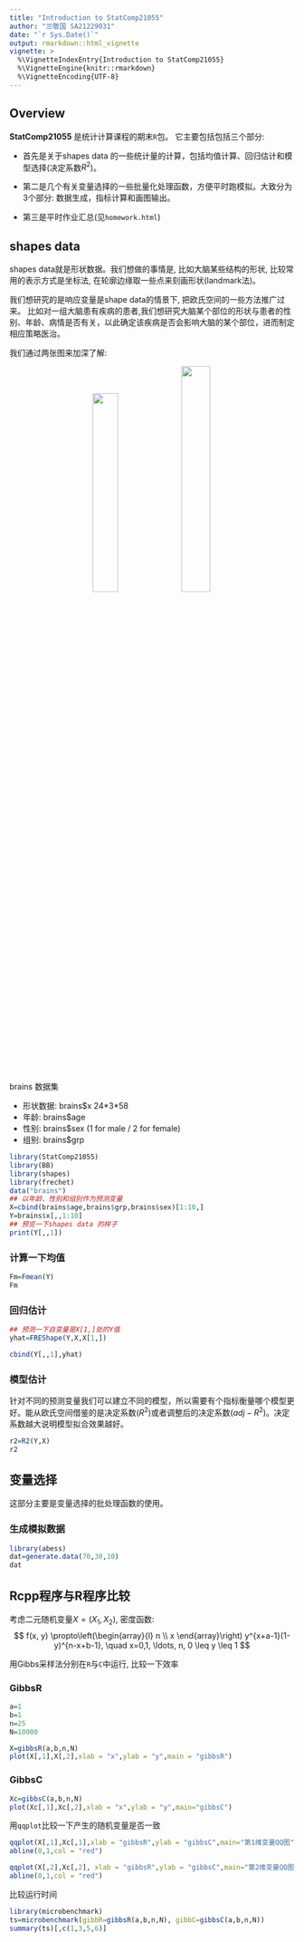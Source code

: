 ```yaml
---
title: "Introduction to StatComp21055"
author: "兰敬国 SA21229031"
date: "`r Sys.Date()`"
output: rmarkdown::html_vignette
vignette: >
  %\VignetteIndexEntry{Introduction to StatComp21055}
  %\VignetteEngine{knitr::rmarkdown}
  %\VignetteEncoding{UTF-8}
---
```


## Overview

__StatComp21055__ 是统计计算课程的期末`R`包。 它主要包括包括三个部分:

+ 首先是关于shapes data 的一些统计量的计算，包括均值计算、回归估计和模型选择(决定系数$R^2$)。

+ 第二是几个有关变量选择的一些批量化处理函数，方便平时跑模拟。大致分为3个部分: 数据生成，指标计算和画图输出。

+ 第三是平时作业汇总(见`homework.html`)


## shapes data

shapes data就是形状数据。我们想做的事情是, 比如大脑某些结构的形状, 比较常用的表示方式是坐标法, 在轮廓边缘取一些点来刻画形状(landmark法)。

我们想研究的是响应变量是shape data的情景下, 把欧氏空间的一些方法推广过来。
比如对一组大脑患有疾病的患者,我们想研究大脑某个部位的形状与患者的性别、年龄、病情是否有关，以此确定该疾病是否会影响大脑的某个部位，进而制定相应策略医治。

我们通过两张图来加深了解:

<center class="half">
    <img src=./brain.png width=30% /> 
    <img src=./mice.png width=32% />
</center>



brains 数据集  

+ 形状数据: brains$x      24\*3\*58
+ 年龄:   brains$age
+ 性别:   brains$sex   (1 for male /  2 for female)
+ 组别:   brains$grp

```r
library(StatComp21055)
library(BB)
library(shapes)
library(frechet)
data("brains")
## 以年龄、性别和组别作为预测变量
X=cbind(brains$age,brains$grp,brains$sex)[1:10,]
Y=brains$x[,,1:10]
## 预览一下shapes data 的样子
print(Y[,,1])
```

### 计算一下均值
```r
Fm=Fmean(Y)
Fm
```

### 回归估计
```r
## 预测一下自变量是X[1,]处的Y值
yhat=FREShape(Y,X,X[1,])

cbind(Y[,,1],yhat)

```

### 模型估计

针对不同的预测变量我们可以建立不同的模型，所以需要有个指标衡量哪个模型更好。能从欧氏空间借鉴的是决定系数($R^2$)或者调整后的决定系数($adj-R^2$)。决定系数越大说明模型拟合效果越好。

```r
r2=R2(Y,X)
r2
```


## 变量选择

这部分主要是变量选择的批处理函数的使用。

### 生成模拟数据

```r
library(abess)
dat=generate.data(70,30,10)
dat
```


## Rcpp程序与R程序比较

考虑二元随机变量$X=(X_1,X_2)$, 密度函数:
$$
f(x, y) \propto\left(\begin{array}{l}
n \\
x
\end{array}\right) y^{x+a-1}(1-y)^{n-x+b-1}, \quad x=0,1, \ldots, n, 0 \leq y \leq 1
$$

用Gibbs采样法分别在`R`与`C`中运行, 比较一下效率

### GibbsR

```r
a=1
b=1
n=25
N=10000

X=gibbsR(a,b,n,N)
plot(X[,1],X[,2],xlab = "x",ylab = "y",main = "gibbsR")
```


### GibbsC

```r
Xc=gibbsC(a,b,n,N)
plot(Xc[,1],Xc[,2],xlab = "x",ylab = "y",main="gibbsC")
```

用`qqplot`比较一下产生的随机变量是否一致

```r
qqplot(X[,1],Xc[,1],xlab = "gibbsR",ylab = "gibbsC",main="第1维变量QQ图")
abline(0,1,col = "red")

qqplot(X[,2],Xc[,2], xlab = "gibbsR",ylab = "gibbsC",main="第2维变量QQ图")
abline(0,1,col = "red")
```


比较运行时间
```r
library(microbenchmark)
ts=microbenchmark(gibbR=gibbsR(a,b,n,N), gibbC=gibbsC(a,b,n,N))
summary(ts)[,c(1,3,5,6)]
```





